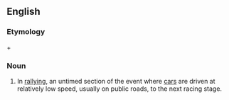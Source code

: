 ==English==

===Etymology===
{{term|transport}} + {{term|stage}}

===Noun===
{{head|en|noun|head=[[transport]] [[stage]]}}

# {{auto racing}} In [[rallying]], an untimed section of the event where [[cars]] are driven at relatively low speed, usually on public roads, to the next racing stage.